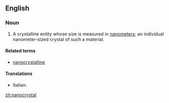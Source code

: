 ==English==

===Noun===
{{wikipedia}}
{{en-noun}}

# A crystalline entity whose size is measured in [[nanometer]]s; an individual nanometer-sized crystal of such a material.

====Related terms====
*[[nanocrystalline]]

====Translations====
{{trans-top}}
* Italian: {{t|it|nanocristallo|m}}
{{trans-mid}}
{{trans-bottom}}

[[zh:nanocrystal]]